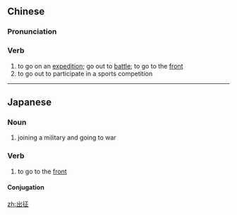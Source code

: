 ==Chinese==
{{zh-forms}}

===Pronunciation===
{{zh-pron
|m=chūzhēng
|c=ceot1 zing1
|h=pfs=chhut-chṳ̂n
|mn=chhut-cheng
|cat=v
}}

===Verb===
{{zh-verb}}

# to go on an [[expedition]]; go out to [[battle]]; to go to the [[front]]
# to go out to participate in a sports competition

----

==Japanese==
{{ja-kanjitab|しゅつ|せい|k1=しゅっ|yomi=on}}

===Noun===
{{ja-noun|しゅっせい}}

# joining a military and going to war

===Verb===
{{ja-verb-suru|しゅっせい}}

# to go to the [[front]]

====Conjugation====
{{ja-suru|しゅっせい}}

[[zh:出征]]